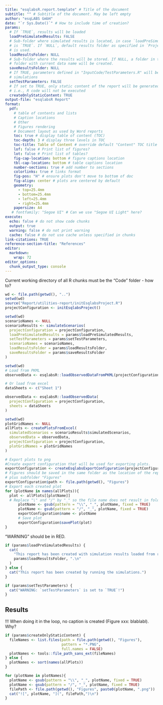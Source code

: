```yaml
---
title: "esqlabsR.report.template" # Title of the document
subtitle: "" # Subtitle of the document. May be left empty
author: "esqLABS GmbH"
date: "`r Sys.Date()`" # How to include time of creation?
params:
  # If `TRUE`, results will be loaded
  loadPreSimulatedResults: FALSE
  # Sub-folder where simulated results is located, in case `loadPreSimulatedResults`
  # is `TRUE`. If `NULL`, default results folder as specified in `ProjectConfiguration`
  # is used.
  loadResultsFolder: NULL
  # Sub-folder where the results will be stored. If NULL, a folder in the "Results"
  # folder with current data name will be created.
  saveResultsFolder: NULL
  # If TRUE, parameters defined in "InputCode/TestParameters.R" will be applied to all
  # simulations
  setTestParameters: FALSE
  # If set to TRUE, only static content of the report will be generated,
  # i.e., R code will not be executed
  createOnlyStaticContent: TRUE
output-file: "esqlabsR Report"
format:
  pdf: 
    # table of contents and lists
    # Caption locations
    # Other
    # Figures rendering
    # Document layout as used by Word reports
    toc: true # display table of content (TOC)
    toc-depth: 3 # display three levels in TOC
    toc-title: Table of Content # override default "Content" TOC title
    lof: false # Print list of figures?
    lot: false # Print list of tables?
    fig-cap-location: bottom # figure captions location
    tbl-cap-location: bottom # table captions location
    number-sections: true # add number to sections
    colorlinks: true # links format
    fig-pos: "H" # ensure plots don't move to bottom of doc
    fig-align: center # plots are centered by default
    geometry:
      - top=25.4mm
      - bottom=25.4mm
      - left=25.4mm
      - right=25.4mm
    papersize: A4
   # fontfamily: "Segoe UI" # Can we use "Segoe UI Light" here?
execute:
  echo: false # do not show code chunks
  output: true
  warning: false # do not print warning
  cache: false # do not use cache unless specified in chunks
link-citations: TRUE
reference-section-title: "References"
editor:
  markdown:
    wrap: 72
editor_options:
  chunk_output_type: console
---
```


Current working directory of all R chunks must be the "Code" folder - how to?

```r
wd <- file.path(getwd(), "..")
setwd(wd)
source("Report/utilities-report/initEsqlabsProject.R")
projectConfiguration <- initEsqlabsProject()
```

```r
setwd(wd)
scenarioNames <- NULL
scenarioResults <- simulateScenarios(
  projectConfiguration = projectConfiguration,
  loadPreSimulatedResults = params$loadPreSimulatedResults,
  setTestParameters = params$setTestParameters,
  scenarioNames = scenarioNames,
  loadResultsFolder = params$loadResultsFolder,
  saveResultsFolder = params$saveResultsFolder
)
```

```r
setwd(wd)
# Load from PKML
observedData <- esqlabsR::loadObservedDataFromPKML(projectConfiguration)

# Or load from excel
dataSheets <- c("Sheet 1")

observedData <- esqlabsR::loadObservedData(
  projectConfiguration = projectConfiguration,
  sheets = dataSheets
)
```

```r
setwd(wd)
plotGridNames <- NULL
allPlots <- createPlotsFromExcel(
  simulatedScenarios = scenarioResults$simulatedScenarios,
  observedData = observedData,
  projectConfiguration = projectConfiguration,
  plotGridNames = plotGridNames
)
```

```r
# Export plots to png
#Create export configuration that will be used for exporting plots.
exportConfiguration <- createEsqlabsExportConfiguration(projectConfiguration)
# Figures should be saved in the same folder as the location of the report
# plus subfolder "Figures"
exportConfiguration$path <- file.path(getwd(), "Figures")
# Export each created plot
for (plotName in names(allPlots)){
  plot <- allPlots[[plotName]]
  # Replace "\" and "/" by "_" so the file name does not result in folders
      plotName <- gsub(pattern = "\\", "_", plotName, fixed = TRUE)
      plotName <- gsub(pattern = "/", "_", plotName, fixed = TRUE)
      exportConfiguration$name <- plotName
      # Save plot
      exportConfiguration$savePlot(plot)
}
```

\newpage

::: callout-note
"WARNING" should be in RED.
```r
if (params$loadPreSimulatedResults) {
  cat(
    "This report has been created with simulation results loaded from results folder ",
    params$loadResultsFolder, ".\n"
  )
} else {
  cat("This report has been created by running the simulations.")
}

if (params$setTestParameters) {
  cat("WARNING: `setTestParameters` is set to `TRUE`!")
}
```
:::

\newpage

## Results

!!! When doing it in the loop, no caption is created (Figure xxx: blablabl). Why?
```r
if (params$createOnlyStaticContent) {
  fileNames <- list.files(path = file.path(getwd(), "Figures"),
                          pattern = "*.PNG",
                          full.names = FALSE)
  plotNames <- tools::file_path_sans_ext(fileNames)
} else {
  plotNames <- sort(names(allPlots))
}

for (plotName in plotNames){
  plotName <- gsub(pattern = "\\", "_", plotName, fixed = TRUE)
  plotName <- gsub(pattern = "/", "_", plotName, fixed = TRUE)
  filePath <- file.path(getwd(), "Figures", paste0(plotName, ".png"))
  cat("![", plotName, "](", filePath,")\n")
}
```
